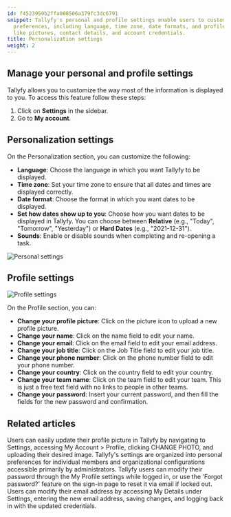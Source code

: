 ```yaml
---
id: f4523959b2ffa008506a379fc3dc6791
snippet: Tallyfy's personal and profile settings enable users to customize their display
  preferences, including language, time zone, date formats, and profile information
  like pictures, contact details, and account credentials.
title: Personalization settings
weight: 2
---
```


## Manage your personal and profile settings

Tallyfy allows you to customize the way most of the information is displayed to you. To access this feature follow these steps:

1. Click on **Settings** in the sidebar.
2. Go to **My account**.

## Personalization settings

On the Personalization section, you can customize the following:

- **Language**: Choose the language in which you want Tallyfy to be displayed.
- **Time zone**: Set your time zone to ensure that all dates and times are displayed correctly.
- **Date format**: Choose the format in which you want dates to be displayed.
- **Set how dates show up to you**: Choose how you want dates to be displayed in Tallyfy. You can choose between **Relative** (e.g., "Today", "Tomorrow", "Yesterday") or **Hard Dates** (e.g., "2021-12-31").
- **Sounds**: Enable or disable sounds when completing and re-opening a task.

![Personal settings](https://screenshots.tallyfy.com/tallyfy%2Fpro%2Fdesktop-light-personal-settings-personalization.png)

## Profile settings

![Profile settings](https://screenshots.tallyfy.com/tallyfy%2Fpro%2Fdesktop-light-personal-settings-profile.png)

On the Profile section, you can:

- **Change your profile picture**: Click on the picture icon to upload a new profile picture.
- **Change your name**: Click on the name field to edit your name.
- **Change your email**: Click on the email field to edit your email address.
- **Change your job title**: Click on the Job Title field to edit your job title.
- **Change your phone number**: Click on the phone number field to edit your phone number.
- **Change your country**: Click on the country field to edit your country.
- **Change your team name**: Click on the team field to edit your team. This is just a free text field with no links to people in other teams.
- **Change your password**: Insert your current password, and then fill the fields for the new password and confirmation.


## Related articles
<CardGrid>
<LinkTitleCard header="<b>Personal Settings > Update your profile picture</b>" href="/products/pro/settings/personal-settings/how-can-i-set-up-my-profile-photo-on-tallyfy/" > Users can easily update their profile picture in Tallyfy by navigating to Settings, accessing My Account > Profile, clicking CHANGE PHOTO, and uploading their desired image. </LinkTitleCard>
<LinkTitleCard header="<b>Pro > Settings</b>" href="/products/pro/settings/" > Tallyfy's settings are organized into personal preferences for individual members and organizational configurations accessible primarily by administrators. </LinkTitleCard>
<LinkTitleCard header="<b>Personal Settings > Change or reset your password</b>" href="/products/pro/settings/personal-settings/how-can-i-change-or-reset-my-tallyfy-password/" > Tallyfy users can modify their password through the My Profile settings while logged in, or use the 'Forgot password?' feature on the sign-in page to reset it via email if locked out. </LinkTitleCard>
<LinkTitleCard header="<b>Personal Settings > Change my email address</b>" href="/products/pro/settings/personal-settings/how-can-i-change-my-email-address-in-tallyfy/" > Users can modify their email address by accessing My Details under Settings, entering the new email address, saving changes, and logging back in with the updated credentials. </LinkTitleCard>
</CardGrid>